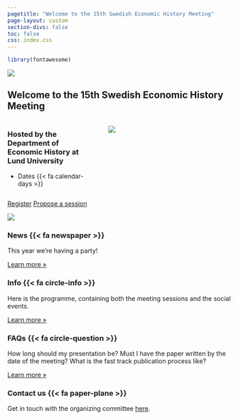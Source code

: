 ```yaml
---
pagetitle: "Welcome to the 15th Swedish Economic History Meeting"
page-layout: custom
section-divs: false
toc: false
css: index.css
---
```


```r
library(fontawesome)
```


::: {.hero-banner}

::: {.hero-image .hero-image-left}
![](assets/hero_left.png){fig-alt="To add"}
:::

::: {.content-block}

# Welcome to the 15th Swedish Economic History Meeting

:::: {.columns}

::: {.column width="40%"}

### Hosted by the Department of Economic History at Lund University

- Dates {{< fa calendar-days >}}

:::

::: {.column width="0%"}
<!-- empty column to create gap -->
:::

::: {.column width="60%"}
![](assets/lund_hero_watercolour.png)
:::

::::


::: {.hero-buttons}
[Register](registration.qmd){.btn-action-primary .btn-action .btn .btn-success .btn-lg role="button"}
[Propose a session](propose.qmd){#btn-guide .btn-action .btn .btn-info .btn-lg role="button"}
::: 

:::

::: {.hero-image .hero-image-right}
![](assets/hero_right.png){fig-alt="To add"}
:::

:::


::: {.content-block}
::: {.features}

::: {.feature}
### News {{< fa newspaper >}}
This year we're having a party!

::: {.learn-more}
[Learn more »](docs/computations/python.qmd)
:::
:::

::: {.feature}
### Info {{< fa circle-info >}}
Here is the programme, containing both the meeting sessions and the social events.

::: {.learn-more}
[Learn more »](docs/output-formats/all-formats.qmd)
:::
:::

::: {.feature}
### FAQs {{< fa circle-question >}}
How long should my presentation be? Must I have the paper written by the date of the meeting? What is the fast track publication process like?

::: {.learn-more}
[Learn more »](docs/output-formats/all-formats.qmd)
:::
:::

:::
:::


::: {.get-started .alt-background}
::: {.content-block}

### Contact us {{< fa paper-plane >}}

Get in touch with the organizing committee [here]().

:::

:::
